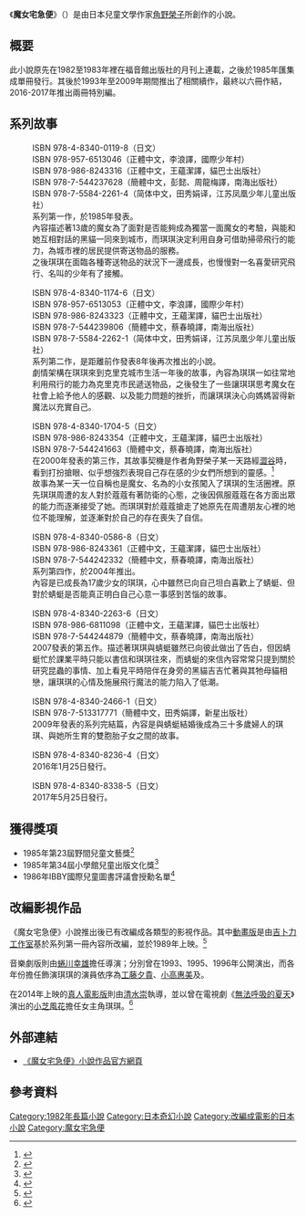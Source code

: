 {{noteTA
|1=zh-hant:遇見另一位魔女; zh-hans:琪琪和另一个魔女
|2=zh-hant:琪琪談戀愛; zh-hans:琪琪的恋爱
|3=zh-hant:各自的旅程; zh-hans:新的启程
}}
{{Infobox Book
| name = 魔女宅急便
| chinese_name = 魔女宅急便
| image = [[File:Majo_no_Takkyubin(Novel_Cover).jpg|150px]]
| image_caption = 小說《魔女宅急便》系列首集的中文版封面
| author = [[角野榮子|角野榮子]]
| title_orig = {{lang|ja|魔女の宅急便}}
| translator = {{Unbulleted list|李浪<small>（國際少年村）</small>|王蘊潔<small>（貓巴士出版社）</small>|彭懿、周龍梅、蔡春曉<small>（南海出版社）</small>|田秀娟<small>（新星出版社）</small>|田秀娟<small>（江苏凤凰少年
儿童出版社）</small>}}
| illustrator = [[林明子|林明子]]（第一冊）<br>[[廣野多珂子|廣野多珂子]]（第二冊）<br>{{link-ja|佐竹美保|佐竹美保}}（第三冊開始）
| country = {{JPN}}
| language = [[日文|日文]]
| series = 魔女宅急便
| subject = 奇幻
| genre = 兒童文學
| publisher = {{flagicon|JPN}}福音館
| release_date = {{Unbulleted list|1985年1月25日<small>（第一冊）</small>|1993年6月30日<small>（第二冊）</small>|2000年10月20日<small>（第三冊）</small>|2004年3月10日<small>（第四冊）</small>|2007年5月20日<small>（第五冊）</small>|2009年10月7日<small>（第六冊）</small>|2016年1月25日<small>（特別編1）</small>|2017年5月25日<small>（特別編2）</small>}}
| chinese_release_date = {{Unbulleted list|{{flagicon|ROC}}|國際少年村：|1995年4月3日<small>（第一冊）</small>|1997年6月5日<small>（第二冊）</small>|貓巴士出版社：|2006年8月18日<small>（第一冊）</small>|2006年11月13日<small>（第二冊）</small>|2006年12月14日<small>（第三冊）</small>|2007年1月18日<small>（第四冊）</small>|2008年7月15日<small>（第五冊）</small>|{{flagicon|CHN}}|南海出版社：|2007年7月1日<small>（第一冊）</small>|2008年3月1日<small>（第二冊）</small>|2008年8月1日<small>（第三冊）</small>|2009年3月1日<small>（第四冊）</small>|2009年7月1日<small>（第五冊）</small>|新星出版社：|2015年7月1日<small>（第六冊）</small><ref>{{cite web|url=https://book.douban.com/subject/26542927/|title=魔女宅急便6：新的启程 (豆瓣)}}</ref>}}
| media_type = 平裝書
}}

《'''魔女宅急便'''》（{{lang-ja|魔女の宅急便}}）是由日本兒童文學作家[[角野榮子|角野榮子]]所創作的小說。

== 概要==
此小說原先在1982至1983年裡在福音館出版社的月刊{{nihongo|《母之友》|母の友}}上連載，之後於1985年匯集成單冊發行。其後於1993年至2009年期間推出了相關續作，最終以六冊作結，2016-2017年推出兩冊特別編。

== 系列故事 ==
{{nihongo|'''魔女宅急便'''|魔女の宅急便}}
:ISBN 978-4-8340-0119-8（日文）
:ISBN 978-957-6513046（正體中文，李浪譯，國際少年村）
:ISBN 978-986-8243316（正體中文，王蘊潔譯，貓巴士出版社）
:ISBN 978-7-544237628（簡體中文，彭懿、周龍梅譯，南海出版社）
:ISBN 978-7-5584-2261-4（简体中文，田秀娟译，江苏凤凰少年儿童出版社）
:系列第一作，於1985年發表。
:內容描述著13歲的魔女{{nihongo|琪琪|キキ}}為了面對是否能夠成為獨當一面魔女的考驗，與能和她互相對話的黑貓{{nihongo|吉吉|ジジ}}一同來到{{nihongo|克里克|コリコ}}城市，而琪琪決定利用自身可借助掃帚飛行的能力，為城市裡的居民提供寄送物品的服務。
:之後琪琪在面臨各種寄送物品的狀況下一邊成長，也慢慢對一名喜愛研究飛行、名叫{{nihongo|蜻蜓|とんぼ}}的少年有了接觸。

{{nihongo|'''魔女宅急便2 琪琪的新魔法'''|魔女の宅急便その2 キキと新しい魔法}}
:ISBN 978-4-8340-1174-6（日文）
:ISBN 978-957-6513053（正體中文，李浪譯，國際少年村）
:ISBN 978-986-8243323（正體中文，王蘊潔譯，貓巴士出版社）
:ISBN 978-7-544239806（簡體中文，蔡春曉譯，南海出版社）
:ISBN 978-7-5584-2262-1（简体中文，田秀娟译，江苏凤凰少年儿童出版社）
:系列第二作，是距離前作發表8年後再次推出的小說。
:劇情架構在琪琪來到克里克城市生活一年後的故事，內容為琪琪一如往常地利用飛行的能力為克里克市民遞送物品，之後發生了一些讓琪琪思考魔女在社會上給予他人的感觀、以及能力問題的挫折，而讓琪琪決心向媽媽習得新魔法以充實自己。

{{nihongo|'''魔女宅急便3 遇見另一位魔女'''|魔女の宅急便その3 キキともうひとりの魔女}}
:ISBN 978-4-8340-1704-5（日文）
:ISBN 978-986-8243354（正體中文，王蘊潔譯，貓巴士出版社）
:ISBN 978-7-544241663（簡體中文，蔡春曉譯，南海出版社）
:在2000年發表的第三作，其故事契機是作者角野榮子某一天路經[[澀谷|澀谷]]時，看到打扮搶眼、似乎想強烈表現自己存在感的少女們所想到的靈感。<ref>{{Cite web |url=http://kiki-jiji.com/hoge/majo/story/m1.html |script-title=ja:角野栄子が語る各巻の紹介 |work=kiki-jiji.com |accessdate=2013年5月20日 }}</ref>
:故事為某一天一位自稱也是魔女、名為{{nihongo|蔻蔻|ケケ}}的小女孩闖入了琪琪的生活圈裡。原先琪琪周遭的友人對於蔻蔻有著防衛的心態，之後因佩服蔻蔻在各方面出眾的能力而逐漸接受了她。而琪琪對於蔻蔻搶走了她原先在周遭朋友心裡的地位不能理解，並逐漸對於自己的存在喪失了自信。

{{nihongo|'''魔女宅急便4 琪琪談戀愛'''|魔女の宅急便その4 キキの恋}}
:ISBN 978-4-8340-0586-8（日文）
:ISBN 978-986-8243361（正體中文，王蘊潔譯，貓巴士出版社）
:ISBN 978-7-544242332（簡體中文，蔡春曉譯，南海出版社）
:系列第四作，於2004年推出。
:內容是已成長為17歲少女的琪琪，心中雖然已向自己坦白喜歡上了蜻蜓、但對於蜻蜓是否能真正明白自己心意一事感到苦惱的故事。

{{nihongo|'''魔女宅急便5 魔法的歇腳樹'''|魔女の宅急便その5 魔法の止まり木}}
:ISBN 978-4-8340-2263-6（日文）
:ISBN 978-986-6811098（正體中文，王蘊潔譯，貓巴士出版社）
:ISBN 978-7-544244879（簡體中文，蔡春曉譯，南海出版社）
:2007發表的第五作。描述著琪琪與蜻蜓雖然已向彼此做出了告白，但因蜻蜓忙於課業平時只能以書信和琪琪往來，而蜻蜓的來信內容常常只提到關於研究昆蟲的事情、加上看見平時陪伴在身旁的黑貓吉吉忙著與其牠母貓相戀，讓琪琪的心情及施展飛行魔法的能力陷入了低潮。

{{nihongo|'''魔女宅急便6 各自的旅程'''|魔女の宅急便その6 それぞれの旅立ち}}
:ISBN 978-4-8340-2466-1（日文）
:ISBN 978-7-513317771（簡體中文，田秀娟譯，新星出版社）
:2009年發表的系列完結篇，內容是與蜻蜓結婚後成為三十多歲婦人的琪琪、與她所生育的雙胞胎子女之間的故事。

{{nihongo|'''魔女宅急便 特別編 遇見琪琪的人'''|魔女の宅急便 特別編 キキに出会った人びと}}
:ISBN 978-4-8340-8236-4（日文）
:2016年1月25日發行。

{{nihongo|'''魔女宅急便 特別編2 琪琪與吉吉'''|魔女の宅急便 特別編その2 キキとジジ}}
:ISBN 978-4-8340-8338-5（日文）
:2017年5月25日發行。

== 獲得獎項 ==
*1985年第23屆野間兒童文藝獎<ref>{{Cite web |url=http://corp.kodansha.co.jp/award/archive/noma-jido-bungei.html |script-title=ja:野間児童文芸賞 (過去の受賞者一覧) |publisher=[[講談社|講談社]] |accessdate=2013年5月20日 |deadurl=yes |archiveurl=https://web.archive.org/web/20130809170738/http://corp.kodansha.co.jp/award/archive/noma-jido-bungei.html |archivedate=2013年8月9日 }}</ref>
*1985年第34屆小學館兒童出版文化獎<ref>{{Cite web |url=http://dorama.tank.jp/d/bsgjsbs.htm  |script-title=ja:小学館児童出版文化賞・歴代受賞者作品のデータ |work={{lang|ja|雑学データバンク}} |accessdate=2013年5月20日 }}</ref>
*1986年IBBY國際兒童圖書評議會授勳名單<ref>{{Cite web |url=http://www.literature.at/viewer.alo?objid=14786&viewmode=fullscreen&scale=3.33&rotate=&page=9 |title=IBBY Honour List (1986) |work=IBBY |format=pdf |page=9 |accessdate=2013年5月20日 }}</ref>

== 改編影視作品 ==
{{seealso|魔女宅急便|魔女宅急便 (2014年電影)}}
《魔女宅急便》小說推出後已有改編成各類型的影視作品。其中[[魔女宅急便|動畫版]]是由[[吉卜力工作室|吉卜力工作室]]基於系列第一冊內容所改編，並於1989年上映。<ref>{{Cite book |script-title=ja:スタジオジブリの軌跡 1984-2011 |publisher=[[德間書店|德間書店]] |isbn=978-4-19-720326-0 |pages=53頁 |date=2011年4月1日 |accessdate=2013年5月20日 }}</ref>

音樂劇版則由[[蜷川幸雄|蜷川幸雄]]擔任導演；分別曾在1993、1995、1996年公開演出，而各年份擔任飾演琪琪的演員依序為[[工藤夕貴|工藤夕貴]]、[[小高惠美|小高惠美]]及{{link-ja|持田真樹|持田真樹}}。

在2014年上映的[[魔女宅急便_(2014年電影)|真人電影版]]則由[[清水崇|清水崇]]執導，並以曾在電視劇《[[無法呼吸的夏天|無法呼吸的夏天]]》演出的[[小芝風花|小芝風花]]擔任女主角琪琪。<ref>{{Cite web |url=http://hochi.yomiuri.co.jp/entertainment/news/20130424-OHT1T00015.htm |script-title=ja:小芝風花、映画デビューで実写版「魔女の宅急便」主演 |work=[[讀賣新聞|讀賣新聞]] |date=2013年4月26日 |accessdate=2013年5月20日 |deadurl=yes |archiveurl=https://web.archive.org/web/20130501144759/http://hochi.yomiuri.co.jp/entertainment/news/20130424-OHT1T00015.htm |archivedate=2013年5月1日 }}</ref>

== 外部連結 ==
*[http://kiki-jiji.com/hoge/majo/index.html 《魔女宅急便》小說作品官方網頁]

== 參考資料 ==
{{reflist}}

{{DEFAULTSORT:Majo no Takkyūbin}}
[[Category:1982年長篇小說|Category:1982年長篇小說]]
[[Category:日本奇幻小說|Category:日本奇幻小說]]
[[Category:改編成電影的日本小說|Category:改編成電影的日本小說]]
[[Category:魔女宅急便|Category:魔女宅急便]]